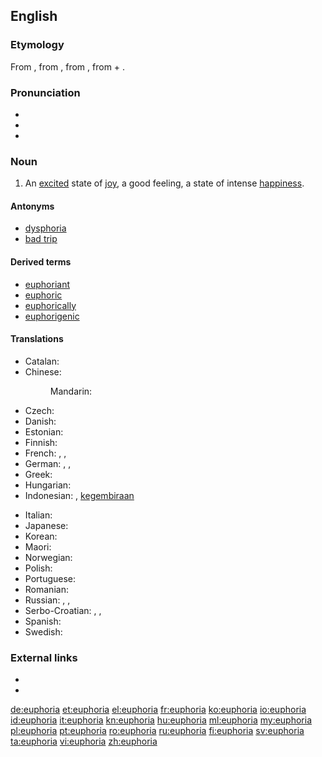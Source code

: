 {{was wotd|2010|July|12}}
{{wikipedia}}
==English==

===Etymology===
From {{etyl|NL.|en}}, from {{etyl|grc|en}} {{term|εὐφορία|tr=euphoria|lang=grc}}, from {{term|εὔφορος||bearing well|tr=euphoros|lang=grc}}, from {{term|εὖ||well|tr=eu|lang=grc}} + {{term|φέρειν||to bear|tr=pherein|lang=grc}}.

===Pronunciation===
* {{IPA|/juːˈfɔːɹiə/}}
* {{audio|en-us-euphoria.ogg|Audio (US)|lang=en}}
* {{rhymes|ɔːriə}}

===Noun===
{{en-noun}}

# An [[excited]] state of [[joy]], a good feeling, a state of intense [[happiness]].

====Antonyms====
* [[dysphoria]]
* [[bad trip]]

====Derived terms====
* [[euphoriant]]
* [[euphoric]]
* [[euphorically]]
* [[euphorigenic]]

====Translations====
{{trans-top|an excited state of joy}}
* Catalan: {{t|ca|eufòria|f}}
* Chinese:
*: Mandarin: {{t+|cmn|欣快症|tr=xīnkuàizhèng|sc=Hani}}
* Czech: {{t|cs|euforie|f}}
* Danish: {{t+|da|eufori}}
* Estonian: {{t|et|eufooria}}
* Finnish: {{t+|fi|euforia}}
* French: {{t+|fr|euphorie|f}}, {{qualifier|colloquial}} {{t+|fr|pêche|f}}, {{qualifier|colloquial}} {{t+|fr|frite|f}}
* German: {{t+|de|Euphorie|f}}, {{t|de|Hochgefühl|n}}, {{t|de|Glücksgefühl|n}}
* Greek: {{t+|el|ευφορία|f|tr=efforía|sc=Grek}}
* Hungarian: {{t+|hu|eufória}}
* Indonesian: {{t|id|suka cita}}, [[gembira|kegembiraan]]
{{trans-mid}}
* Italian: {{t|it|euforia|f}}
* Japanese: {{t|ja|多幸感|tr=たこうかん, takōkan|sc=Jpan}}
* Korean: {{t|ko|다행증|tr=dahaengjeung}}
* Maori: {{t|mi|manahau}}
* Norwegian: {{t|no|eufori|m}}
* Polish: {{t+|pl|euforia|f}}
* Portuguese: {{t+|pt|euforia|f}}
* Romanian: {{t+|ro|euforie|f}}
* Russian: {{t+|ru|эйфория|f|tr=ejforíja}}, {{t|ru|радостное настроение|n|tr=rádostnoje nastrojénije}}, {{t|ru|приподнятое состояние|n|tr=pripódnjatoje sostojánije}}
* Serbo-Croatian: {{t|sh|ushit|m}}, {{t|sh|ushićenje|n}}, {{t|sh|euforija|f}}
* Spanish: {{t+|es|euforia|f}}
* Swedish: {{t+|sv|eufori}}
{{trans-bottom}}

===External links===
* {{R:Century 1911}}
* {{R:OneLook}}

[[de:euphoria]]
[[et:euphoria]]
[[el:euphoria]]
[[fr:euphoria]]
[[ko:euphoria]]
[[io:euphoria]]
[[id:euphoria]]
[[it:euphoria]]
[[kn:euphoria]]
[[hu:euphoria]]
[[ml:euphoria]]
[[my:euphoria]]
[[pl:euphoria]]
[[pt:euphoria]]
[[ro:euphoria]]
[[ru:euphoria]]
[[fi:euphoria]]
[[sv:euphoria]]
[[ta:euphoria]]
[[vi:euphoria]]
[[zh:euphoria]]
